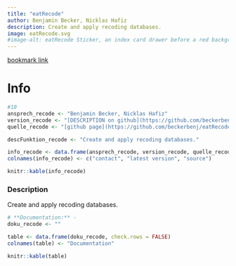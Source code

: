 ```yaml
---
title: "eatRecode"
author: Benjamin Becker, Nicklas Hafiz
description: Create and apply recoding databases.
image: eatRecode.svg
#image-alt: eatRecode Sticker, an index card drawer before a red background
---
```


[bookmark link](https://beckerbenj.github.io/eatRecode/)

# Info

```r
#10
ansprech_recode <- "Benjamin Becker, Nicklas Hafiz"
version_recode <- "[DESCRIPTION on github](https://github.com/beckerbenj/eatRecode/blob/main/DESCRIPTION)"
quelle_recode <- "[github page](https://github.com/beckerbenj/eatRecode)"

descFunktion_recode <- "Create and apply recoding databases."

info_recode <- data.frame(ansprech_recode, version_recode, quelle_recode)
colnames(info_recode) <- c("contact", "latest version", "source")

knitr::kable(info_recode)
```

### Description

Create and apply recoding databases.

```r
# **Documentation:** -
doku_recode <- ""

table <- data.frame(doku_recode, check.rows = FALSE)
colnames(table) <- "Documentation"

knitr::kable(table)
```
